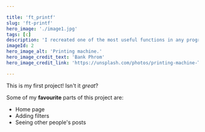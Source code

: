 ```yaml
---

title: 'ft_printf'
slug: 'ft-printf'
hero_image: './image1.jpg'
tags: [c]
description: 'I recreated one of the most useful functions in any programming language, while using my own library of over 50 functions.'
imageId: 2
hero_image_alt: 'Printing machine.'
hero_image_credit_text: 'Bank Phrom'
hero_image_credit_link: 'https://unsplash.com/photos/printing-machine-Tzm3Oyu_6sk'

---
```


This is my first project! Isn't it *great*?

Some of my **favourite** parts of this project are:

* Home page
* Adding filters
* Seeing other people's posts


